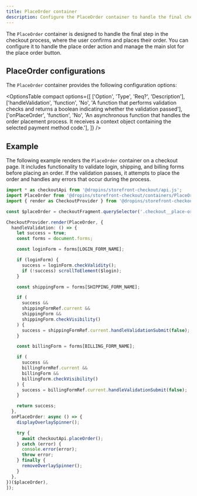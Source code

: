 ```yaml
---
title: PlaceOrder container
description: Configure the PlaceOrder container to handle the final checkout step, including place order action, button disablement, and main slot management.
---
```



The `PlaceOrder` container is designed to handle the final step in the checkout process, where the user confirms and places their order. You can configure it to handle the place order action and manage the main slot for the place order button.

## PlaceOrder configurations

The `PlaceOrder` container provides the following configuration options:

<OptionsTable
  compact
  options={[
    ['Option', 'Type', 'Req?', 'Description'],
    ['handleValidation', 'function', 'No', 'A function that performs validation checks and returns a boolean indicating whether the validation passed'],
    ['onPlaceOrder', 'function', 'No', 'An asynchronous function that handles the order placement process. It receives a context object containing the selected payment method code.'],
  ]}
/>

## Example

The following example renders the `PlaceOrder` container on a checkout page. It includes functionality to validate login, shipping, and billing forms before placing an order. If the validation passes, it attempts to place the order and handles any errors that occur during the process.

```ts
import * as checkoutApi from '@dropins/storefront-checkout/api.js';
import PlaceOrder from '@dropins/storefront-checkout/containers/PlaceOrder.js';
import { render as CheckoutProvider } from '@dropins/storefront-checkout/render.js';

const $placeOrder = checkoutFragment.querySelector('.checkout__place-order');

CheckoutProvider.render(PlaceOrder, {
  handleValidation: () => {
    let success = true;
    const forms = document.forms;

    const loginForm = forms[LOGIN_FORM_NAME];

    if (loginForm) {
      success = loginForm.checkValidity();
      if (!success) scrollToElement($login);
    }

    const shippingForm = forms[SHIPPING_FORM_NAME];

    if (
      success &&
      shippingFormRef.current &&
      shippingForm &&
      shippingForm.checkVisibility()
    ) {
      success = shippingFormRef.current.handleValidationSubmit(false);
    }

    const billingForm = forms[BILLING_FORM_NAME];

    if (
      success &&
      billingFormRef.current &&
      billingForm &&
      billingForm.checkVisibility()
    ) {
      success = billingFormRef.current.handleValidationSubmit(false);
    }

    return success;
  },
  onPlaceOrder: async () => {
    displayOverlaySpinner();

    try {
      await checkoutApi.placeOrder();
    } catch (error) {
      console.error(error);
      throw error;
    } finally {
      removeOverlaySpinner();
    }
  },
})($placeOrder),
]);
```